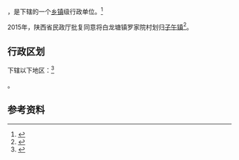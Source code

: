 {{中国乡级行政区|61/07/24/106/000}}

'''{{PAGENAMEBASE}}'''，是{{PRC admin/fullname|61/07/24/106/000|3}}下辖的一个[[乡镇|乡镇]]级行政单位。<ref>{{PRC admin/ref sgc|{{PRC admin/parent|61/07/24/106/000}}}}</ref>

2015年，陕西省民政厅批复同意将白龙塘镇罗家院村划归[[子午镇_(西乡县)|子午镇]]<ref>{{Cite web |url=http://shaanxi.mca.gov.cn/article/mzyw1/201507/20150700841888.shtml |title=陕西省民政厅关于陕西省乡镇行政区划调整的公告 |access-date=2017-09-14 |archive-url=https://web.archive.org/web/20170914220400/http://shaanxi.mca.gov.cn/article/mzyw1/201507/20150700841888.shtml |archive-date=2017-09-14 |dead-url=yes }}</ref>。

== 行政区划 ==

{{PAGENAMEBASE}}下辖以下地区：<ref>{{PRC admin/ref sgc|61/07/24/106/000}}</ref>

{{PRC admin/children|61/07/24/106/000}}。

== 参考资料 ==

{{reflist}}

{{行政区划小作品}}
{{PRC admin/navcat|61/07/24/106/000}}
